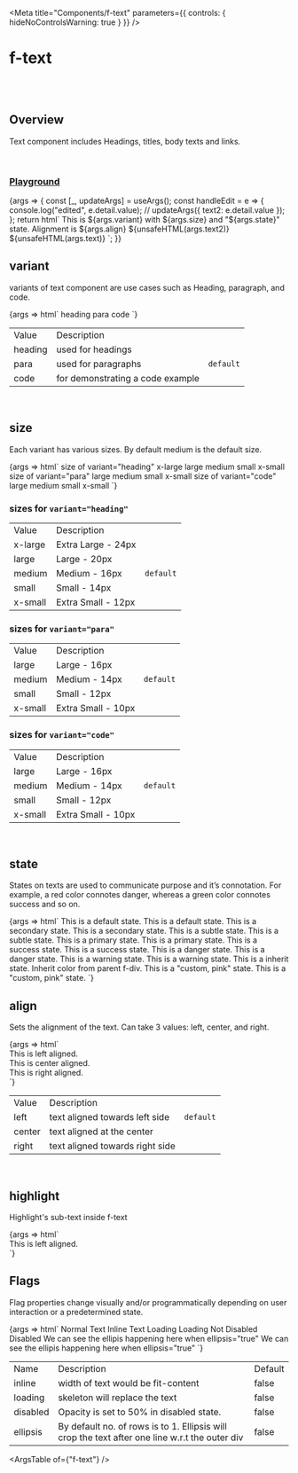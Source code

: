 
<Meta
	title="Components/f-text"
	parameters={{
		controls: { hideNoControlsWarning: true }
	}}
/>

# f-text

<br />
<br />

## Overview

<f-divider></f-divider>

Text component includes Headings, titles, body texts and links.

<br />

### [Playground](/story/components-f-text--playground)

<Canvas>
	<Story
		name="Playground"
		argTypes={{
			variant: {
				control: "radio",
				options: ["para", "heading", "code"]
			},
			size: {
				control: "select",
				options: ["x-large", "large", "medium", "small", "x-small"]
			},
			state: {
				control: "select",
				options: [
					"default",
					"secondary",
					"subtle",
					"primary",
					"success",
					"warning",
					"danger",
					"inherit",
					"custom, #0000FF",
					"custom, gray",
					"custom, #fff",
					"custom, white",
					"custom, black",
					"custom, #607B9F"
				]
			},
			align: {
				control: "radio",
				options: ["left", "right", "center"]
			},
			highlight: {
				control: "text"
			},
			inline: {
				control: "boolean"
			},
			loading: {
				control: { type: "boolean" },
				if: { arg: "disabled", eq: false }
			},
			disabled: {
				control: { type: "boolean" },
				if: { arg: "loading", eq: false }
			},
			ellipsis: {
				control: { type: "boolean" },
				if: { arg: "loading", eq: false }
			},
			editable: {
				control: { type: "boolean" }
			},
			text: {
				control: "text"
			}
		}}
		args={{
			variant: "para",
			size: "medium",
			state: "default",
			align: "left",
			inline: false,
			loading: false,
			disabled: false,
			ellipsis: false,
			editable: false,
			highlight: undefined,
			text: undefined,
			text2: `This is text demo for editable-text section`
		}}
	>
		{args => {
			const [_, updateArgs] = useArgs();
			const handleEdit = e => {
				console.log("edited", e.detail.value);
				// updateArgs({ text2: e.detail.value });
			};
			return html`<f-div direction="column" gap="large">
				<f-text
					.variant=${args.variant}
					.size=${args.size}
					.state=${args.state}
					.align=${args.align}
					.loading=${args.loading}
					.disabled=${args.disabled}
					.ellipsis=${args.ellipsis}
					.highlight=${args.highlight}
					?inline=${args.inline}
					>This is ${args.variant} with ${args.size} and "${args.state}" state. Alignment is ${args.align}
				</f-text>
				<f-div>
					<f-text
						.variant=${args.variant}
						.size=${args.size}
						.state=${args.state}
						.align=${args.align}
						.loading=${args.loading}
						.disabled=${args.disabled}
						.ellipsis=${args.ellipsis}
						.highlight=${args.highlight}
						?inline=${args.inline}
						?editable=${args.editable}
						@input=${handleEdit}
						>${unsafeHTML(args.text2)}
					</f-text>
				</f-div>
				<f-text
					.variant=${args.variant}
					.size=${args.size}
					.state=${args.state}
					.align=${args.align}
					.loading=${args.loading}
					.disabled=${args.disabled}
					.ellipsis=${args.ellipsis}
					.highlight=${args.highlight}
					?inline=${args.inline}
					>${unsafeHTML(args.text)}</f-text
				>
			</f-div> `;
		}}
	</Story>
</Canvas>

<br />

## variant

<f-divider></f-divider>

variants of text component are use cases such as Heading, paragraph, and code.

<Canvas>
	<Story name="variant">
		{args => html`<f-div gap="x-large" padding="x-large" align="middle-center">
			<f-text variant="heading">heading</f-text>
			<f-text variant="para">para</f-text>
			<f-text variant="code">code</f-text>
		</f-div>`}
	</Story>
</Canvas>

<table class="custom-table">
	<tbody>
		<tr>
			<td>Value</td>
			<td>Description</td>
			<td></td>
		</tr>
		<tr>
			<td>heading</td>
			<td>used for headings</td>
			<td></td>
		</tr>
		<tr>
			<td>para</td>
			<td>used for paragraphs</td>
			<td>
				<code>default</code>
			</td>
		</tr>
		<tr>
			<td>code</td>
			<td>for demonstrating a code example</td>
			<td></td>
		</tr>
	</tbody>
</table>

<br />

## size

Each variant has various sizes. By default medium is the default size.

<Canvas>
	<Story name="size">
		{args => html`<f-div gap="medium" padding="x-large" direction="column">
			<f-text variant="para" size="large" weight="medium">size of variant="heading"</f-text>
			<f-divider></f-divider>
			<f-div gap="medium" padding="medium" align="middle-center">
				<f-div height="hug-content" padding="none" align="middle-center">
					<f-text variant="heading" size="x-large" weight="medium">x-large</f-text>
				</f-div>
				<f-div height="hug-content" padding="none" align="middle-center">
					<f-text variant="heading" size="large" weight="medium">large</f-text>
				</f-div>
				<f-div height="hug-content" padding="none" align="middle-center">
					<f-text variant="heading" size="medium" weight="medium">medium</f-text>
				</f-div>
				<f-div height="hug-content" padding="none" align="middle-center">
					<f-text variant="heading" size="small" weight="medium">small</f-text>
				</f-div>
				<f-div height="hug-content" padding="none" align="middle-center">
					<f-text variant="heading" size="x-small" weight="medium">x-small</f-text>
				</f-div>
			</f-div>
			<f-text variant="para" size="large" weight="medium">size of variant="para"</f-text>
			<f-divider></f-divider>
			<f-div gap="medium" padding="medium" align="middle-center">
				<f-div height="hug-content" padding="none" align="middle-center">
					<f-text variant="para" size="large" weight="medium">large</f-text>
				</f-div>
				<f-div height="hug-content" padding="none" align="middle-center">
					<f-text variant="para" size="medium" weight="medium">medium</f-text>
				</f-div>
				<f-div height="hug-content" padding="none" align="middle-center">
					<f-text variant="para" size="small" weight="medium">small</f-text>
				</f-div>
				<f-div height="hug-content" padding="none" align="middle-center">
					<f-text variant="para" size="x-small" weight="medium">x-small</f-text>
				</f-div>
			</f-div>
			<f-text variant="para" size="large" weight="medium">size of variant="code"</f-text>
			<f-divider></f-divider>
			<f-div gap="medium" padding="medium" align="middle-center">
				<f-div height="hug-content" padding="none" align="middle-center">
					<f-text variant="code" size="large" weight="medium">large</f-text>
				</f-div>
				<f-div height="hug-content" padding="none" align="middle-center">
					<f-text variant="code" size="medium" weight="medium">medium</f-text>
				</f-div>
				<f-div height="hug-content" padding="none" align="middle-center">
					<f-text variant="code" size="small" weight="medium">small</f-text>
				</f-div>
				<f-div height="hug-content" padding="none" align="middle-center">
					<f-text variant="code" size="x-small" weight="medium">x-small</f-text>
				</f-div>
			</f-div>
		</f-div>`}
	</Story>
</Canvas>

<br />

### sizes for `variant="heading"`

<table class="custom-table">
	<tbody>
		<tr>
			<td>Value</td>
			<td>Description</td>
			<td></td>
		</tr>
		<tr>
			<td>x-large</td>
			<td>Extra Large - 24px</td>
			<td></td>
		</tr>
		<tr>
			<td>large</td>
			<td>Large - 20px</td>
			<td></td>
		</tr>
		<tr>
			<td>medium</td>
			<td>Medium - 16px</td>
			<td>
				<code>default</code>
			</td>
		</tr>
		<tr>
			<td>small</td>
			<td>Small - 14px</td>
			<td></td>
		</tr>
		<tr>
			<td>x-small</td>
			<td>Extra Small - 12px</td>
			<td></td>
		</tr>
	</tbody>
</table>

### sizes for `variant="para"`

<table class="custom-table">
	<tbody>
		<tr>
			<td>Value</td>
			<td>Description</td>
			<td></td>
		</tr>
		<tr>
			<td>large</td>
			<td>Large - 16px</td>
			<td></td>
		</tr>
		<tr>
			<td>medium</td>
			<td>Medium - 14px</td>
			<td>
				<code>default</code>
			</td>
		</tr>
		<tr>
			<td>small</td>
			<td>Small - 12px</td>
			<td></td>
		</tr>
		<tr>
			<td>x-small</td>
			<td>Extra Small - 10px</td>
			<td></td>
		</tr>
	</tbody>
</table>

### sizes for `variant="code"`

<table class="custom-table">
	<tbody>
		<tr>
			<td>Value</td>
			<td>Description</td>
			<td></td>
		</tr>
		<tr>
			<td>large</td>
			<td>Large - 16px</td>
			<td></td>
		</tr>
		<tr>
			<td>medium</td>
			<td>Medium - 14px</td>
			<td>
				<code>default</code>
			</td>
		</tr>
		<tr>
			<td>small</td>
			<td>Small - 12px</td>
			<td></td>
		</tr>
		<tr>
			<td>x-small</td>
			<td>Extra Small - 10px</td>
			<td></td>
		</tr>
	</tbody>
</table>

<br />

## state

<f-divider></f-divider>

States on texts are used to communicate purpose and it’s connotation. For example, a red color
connotes danger, whereas a green color connotes success and so on.

<Canvas>
	<Story name="state">
		{args => html`<f-div gap="medium" padding="x-large" direction="column" state="primary">
			<f-text variant="para" size="large" weight="medium" state="default"
				>This is a default state. This is a default state.</f-text
			>
			<f-text variant="para" size="large" weight="medium" state="secondary"
				>This is a secondary state. This is a secondary state.</f-text
			>
			<f-text variant="para" size="large" weight="medium" state="subtle"
				>This is a subtle state. This is a subtle state.</f-text
			>
			<f-text variant="para" size="large" weight="medium" state="primary"
				>This is a primary state. This is a primary state.</f-text
			>
			<f-text variant="para" size="large" weight="medium" state="success"
				>This is a success state. This is a success state.</f-text
			>
			<f-text variant="para" size="large" weight="medium" state="danger"
				>This is a danger state. This is a danger state.</f-text
			>
			<f-text variant="para" size="large" weight="medium" state="warning"
				>This is a warning state. This is a warning state.</f-text
			>
			<f-text variant="para" size="large" weight="medium" state="inherit"
				>This is a inherit state. Inherit color from parent f-div.</f-text
			>
			<f-text variant="para" size="large" weight="medium" state="custom,pink"
				>This is a "custom, pink" state. This is a "custom, pink" state.</f-text
			>
		</f-div>`}
	</Story>
</Canvas>

<br />

## align

<f-divider></f-divider>

Sets the alignment of the text. Can take 3 values: left, center, and right.

<Canvas>
	<Story name="align">
		{args => html`
			<br />
			<f-text variant="para" size="large" weight="medium" align="left">This is left aligned.</f-text
			><br />
			<f-text variant="para" size="large" weight="medium" align="center"
				>This is center aligned.</f-text
			><br />
			<f-text variant="para" size="large" weight="medium" align="right"
				>This is right aligned.</f-text
			><br />
		`}
	</Story>
</Canvas>

<table class="custom-table">
	<tbody>
		<tr>
			<td>Value</td>
			<td>Description</td>
			<td></td>
		</tr>
		<tr>
			<td>left</td>
			<td>text aligned towards left side</td>
			<td>
				<code>default</code>
			</td>
		</tr>
		<tr>
			<td>center</td>
			<td>text aligned at the center</td>
			<td></td>
		</tr>
		<tr>
			<td>right</td>
			<td>text aligned towards right side</td>
			<td></td>
		</tr>
	</tbody>
</table>

<br />

## highlight

<f-divider></f-divider>

Highlight's sub-text inside f-text

<Canvas>
	<Story name="highlight">
		{args => html`
			<br />
			<f-text variant="para" size="large" weight="medium" align="left" highlight="left"
				>This is left aligned.</f-text
			><br />
		`}
	</Story>
</Canvas>

<br />

## Flags

<f-divider></f-divider>

Flag properties change visually and/or programmatically depending on user interaction or a
predetermined state.

<Canvas>
	<Story name="Flags">
		{args => html`<f-div gap="large" padding="x-large" direction="column">
			<f-div padding="none" direction="row" gap="x-large" overflow="hidden" height="hug-content">
				<f-text variant="para" weight="regular" ?inline=${false}>Normal Text</f-text>
				<f-text variant="para" weight="regular" ?inline=${true}>Inline Text</f-text>
			</f-div>
			<f-div padding="none" direction="row" gap="x-large" overflow="hidden" height="hug-content">
				<f-div width="hug-content" padding="none">
					<f-text variant="para" weight="regular">Loading</f-text>
				</f-div>
				<f-div width="hug-content" padding="none">
					<f-text variant="para" weight="regular" loading=${true}>Loading</f-text>
				</f-div>
			</f-div>
			<f-div padding="none" direction="row" gap="x-large" overflow="hidden" height="hug-content">
				<f-div width="hug-content" padding="none">
					<f-text variant="para" weight="regular">Not Disabled</f-text>
				</f-div>
				<f-div width="hug-content" padding="none">
					<f-text variant="para" weight="regular" disabled=${true}>Disabled</f-text>
				</f-div>
			</f-div>
			<f-div padding="none" direction="row" gap="x-large" overflow="hidden" height="hug-content">
				<f-div width="300px" padding="none">
					<f-text variant="para" weight="regular"
						>We can see the ellipis happening here when ellipsis="true"</f-text
					>
				</f-div>
				<f-div width="200px" padding="none">
					<f-text variant="para" weight="regular" ellipsis=${true}
						>We can see the ellipis happening here when ellipsis="true"</f-text
					>
				</f-div>
			</f-div>
		</f-div>`}
	</Story>
</Canvas>

<table class="custom-table">
	<tbody>
		<tr>
			<td>Name</td>
			<td>Description</td>
			<td>Default</td>
		</tr>
		<tr>
			<td>inline</td>
			<td>width of text would be fit-content</td>
			<td>false</td>
		</tr>
		<tr>
			<td>loading</td>
			<td>skeleton will replace the text</td>
			<td>false</td>
		</tr>
		<tr>
			<td>disabled</td>
			<td>Opacity is set to 50% in disabled state.</td>
			<td>false </td>
		</tr>
		<tr>
			<td>ellipsis</td>
			<td>
				By default no. of rows is to 1. Ellipsis will crop the text after one line w.r.t the outer
				div
			</td>
			<td>false</td>
		</tr>
	</tbody>
</table>

<ArgsTable of={"f-text"} />
